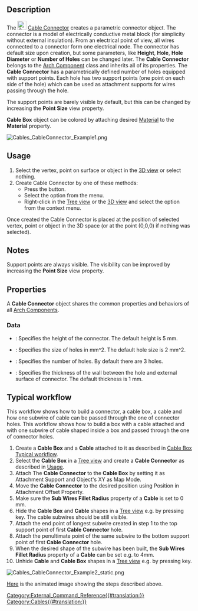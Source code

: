 <languages/>

{{Docnav
|[[Cables_CableBox|Cable Box]]
|[[Cables_CableLightPoint|Cable Light Point]] 
|[[Cables_Workbench|Cables]]
|IconL=Cables_CableBox.svg
|IconR=Cables_CableLightPoint.svg
|IconC=Cables_workbench_icon.svg
}}

{{GuiCommand
|Name=Cables CableConnector
|MenuLocation=Cables → Cable Connector
|Workbenches=[[Cables_Workbench|Cables]]
|Shortcut=
|Version=1.0
|SeeAlso=[[Cables_Cable|Cable]], [[Cables_CableBox|Cable Box]]
}}

==Description==

The [[Image:Cables_CableConnector.svg|24px]] [[Cables_CableConnector|Cable Connector]] creates a parametric connector object. The connector is a model of electrically conductive metal block (for simplicity without external insulation). From an electrical point of view, all wires connected to a connector form one electrical node. The connector has default size upon creation, but some parameters, like '''Height''', '''Hole''', '''Hole Diameter''' or '''Number of Holes''' can be changed later. The '''Cable Connector''' belongs to the [[Arch_Component|Arch Component]] class and inherits all of its properties. The '''Cable Connector''' has a parametrically defined number of holes equipped with support points. Each hole has two support points (one point on each side of the hole) which can be used as attachment supports for wires passing through the hole.

The support points are barely visible by default, but this can be changed by increasing the '''Point Size''' view property.

'''Cable Box''' object can be colored by attaching desired [[Arch_SetMaterial|Material]] to the '''Material''' property.

[[Image:Cables_CableConnector_Example1.png]]
{{Caption|Example of the default Cable Connector:<br/>There are support points above and below holes.}}

==Usage==

# Select the vertex, point on surface or object in the [[3D_view|3D view]] or select nothing.
# Create Cable Connector by one of these methods:
#* Press the {{Button|[[Image:Cables_CableConnector.svg|16px]] [[Cables_CableConnector|Cable Connector]]}} button.
#* Select the {{MenuCommand|Cables → [[Image:Cables_CableConnector.svg|16px]] Cable Connector}} option from the menu.
#* Right-click in the [[Tree_view|Tree view]] or the [[3D_view|3D view]] and select the {{MenuCommand|Cables → [[Image:Cables_CableConnector.svg|16px]] Cable Connector}} option from the context menu.

Once created the Cable Connector is placed at the position of selected vertex, point or object in the 3D space (or at the point (0,0,0) if nothing was selected).

==Notes==

Support points are always visible. The visibility can be improved by increasing the '''Point Size''' view property.

==Properties==

A '''Cable Connector''' object shares the common properties and behaviors of all [[Arch_Component|Arch Components]].

===Data===

{{TitleProperty|Cable Connector}}

* {{PropertyData|Height|Length}}: Specifies the height of the connector. The default height is 5 mm.
* {{PropertyData|Hole Size|Length}}: Specifies the size of holes in mm^2. The default hole size is 2 mm^2.
* {{PropertyData|Number of Holes|Integer}}: Specifies the number of holes. By default there are 3 holes.
* {{PropertyData|Thickness|Length}}: Specifies the thickness of the wall between the hole and external surface of connector. The default thickness is 1 mm.

==Typical workflow==

This workflow shows how to build a connector, a cable box, a cable and how one subwire of cable can be passed through the one of connector holes.
This workflow shows how to build a box with a cable attached and with one subwire of cable shaped inside a box and passed through the one of connector holes.

# Create a '''Cable Box''' and a '''Cable''' attached to it as described in [[Cables_CableBox#Typical workflow| Cable Box Typical workflow]].
# Select the '''Cable Box''' in a [[Tree_view|Tree view]] and create a '''Cable Connector''' as described in [[#Usage|Usage]].
# Attach The '''Cable Connector''' to the '''Cable Box''' by setting it as Attachment Support and Object's XY as Map Mode.
# Move the '''Cable Connector''' to the desired position using Position in Attachment Offset Property.
# Make sure the '''Sub Wires Fillet Radius''' property of a '''Cable''' is set to 0 mm.
# Hide the '''Cable Box''' and '''Cable''' shapes in a [[Tree_view|Tree view]] e.g. by pressing {{KEY|SPACE}} key. The cable subwires should be still visible.
# Attach the end point of longest subwire created in step 1 to the top support point of first '''Cable Connector''' hole.
# Attach the penultimate point of the same subwire to the bottom support point of first '''Cable Connector''' hole.
# When the desired shape of the subwire has been built, the '''Sub Wires Fillet Radius''' property of a '''Cable''' can be set e.g. to 4mm.
# Unhide '''Cable''' and '''Cable Box''' shapes in a [[Tree_view|Tree view]] e.g. by pressing {{KEY|SPACE}} key.

[[Image:Cables_CableConnector_Example2_static.png]]
{{Caption|Example of cable subwire passed through the hole of Cable Connector.}}

[[Cables_Example4_CableConnector|Here]] is the animated image showing the steps described above.


{{Docnav
|[[Cables_CableBox|Cable Box]]
|[[Cables_CableLightPoint|Cable Light Point]] 
|[[Cables_Workbench|Cables]]
|IconL=Cables_CableBox.svg
|IconR=Cables_CableLightPoint.svg
|IconC=Cables_workbench_icon.svg
}}

[[Category:External_Command_Reference{{#translation:}}]]
[[Category:Cables{{#translation:}}]]